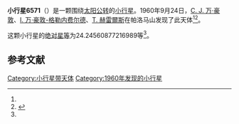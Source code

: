 {{Infobox planet
| bgcolour = #FFFFC0
| name = 6571 Sigmund
| symbol = 
| image = 
| caption = 
| discovery = yes
| discovery_ref = 
| discoverer = [[C._J._万·豪敦|C. J. 万·豪敦]]、[[I._万·豪敦-格勒内费尔德|I. 万·豪敦-格勒内费尔德]]、[[T._赫雷爾斯|T. 赫雷爾斯]]
| discovery_site = [[帕洛马山|帕洛马山]] 
| discovered = 1960年9月24日
| designations = yes
| mp_name = 
| named_after = 
| alt_names = 3027 P-L/ 1991 PV8 / 1992 YA2
| mp_category = [[主带小行星|主带小行星]]
| orbit_ref = <ref name="a">[http://ssd.jpl.nasa.gov/sbdb.cgi?sstr=6571 6571 Sigmund] {{Wayback|url=http://ssd.jpl.nasa.gov/sbdb.cgi?sstr=6571 |date=20210717083534 }}，小行星數據庫瀏覽器（JPL Small-Body Database Browser）－[[美国国家航空航天局|美国国家航空航天局]]喷气推进实验室</ref>
| epoch = 2456400.5 (2013年4月18日更新)
| aphelion = {{convert|2.863179100032486|AU|km|3|abbr=on|lk=out}}
| perihelion = {{convert|2.093360165005924|AU|km|3|abbr=on}}
| semimajor = {{convert|2.478269632519205|AU|km|3|abbr=on}}
| eccentricity = 0.155313797
| period = 1425.020985 [[日|日]]<br />3.9[[儒略年|儒略年]]
| avg_speed = 
| inclination = 6.305198331791797
| asc_node = 287.3141881296765
| mean_anomaly = 
| arg_peri = 24.24560877216989
| satellites = 
| physical_characteristics = yes
| dimensions = 
| mass = 
| density = 
| surface_grav = 
| escape_velocity = 
| sidereal_day = 
| axial_tilt = 
| pole_ecliptic_lat = 
| pole_ecliptic_lon = 
| albedo = 
| temperatures= 
| temp_name1 = 
| mean_temp_1 = 
| max_temp_1 = 
| temp_name2 = 
| max_temp_2 = 
| spectral_type = 
| abs_magnitude = 24.24560877216989
}}

'''小行星6571'''（{{lang-en|6571 Sigmund}}）是一颗围绕[[太阳|太阳]][[公转|公转]]的[[小行星|小行星]]。1960年9月24日，[[C._J._万·豪敦|C. J. 万·豪敦]]、[[I._万·豪敦-格勒内费尔德|I. 万·豪敦-格勒内费尔德]]、[[T._赫雷爾斯|T. 赫雷爾斯]]在帕洛马山发现了此天体<ref name="a" /><ref>{{cite news|title=小行星列表|url=http://cfa-www.harvard.edu/iau/lists/NumberedMPs.txt|accessdate=2013-07-08|newspaper=哈佛大学|archive-date=2008-05-17|archive-url=https://web.archive.org/web/20080517010638/http://cfa-www.harvard.edu/iau/lists/NumberedMPs.txt|dead-url=no}}</ref>。

这颗小行星的[[绝对星等|绝对星等]]为24.24560877216989等<ref name="a" />。

==参考文献==
{{reflist}}
{{Minor Planet Number|[[小行星6570|小行星6570]]|[[小行星6572|小行星6572]]}}

{{小天体}}

[[Category:小行星带天体|Category:小行星带天体]]
[[Category:1960年发现的小行星|Category:1960年发现的小行星]]

{{asteroid-stub}}